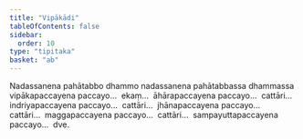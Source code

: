 ```yaml
---
title: "Vipākādi"
tableOfContents: false
sidebar:
  order: 10
type: "tipitaka"
basket: "ab"
---
```



<DynamicBreadcrumb />

<Division number="25">

<Paragraph number="4115">
Nadassanena pahātabbo dhammo nadassanena pahātabbassa dhammassa vipākapaccayena paccayo…  ekaṃ…  āhārapaccayena paccayo…  cattāri…  indriyapaccayena paccayo…  cattāri…  jhānapaccayena paccayo…  cattāri…  maggapaccayena paccayo…  cattāri…  sampayuttapaccayena paccayo…  dve.
</Paragraph>
</Division>